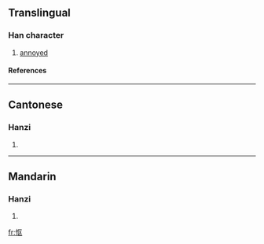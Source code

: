 {{see|慪}}

==Translingual==
===Han character===
{{Han char|rn=61|rad=心|as=04|sn=7|four=|canj=心尸大 (PSK)}}
# [[annoyed]]
====References====
{{Han ref|kx=0379.071|hdz=42276.050|uh=6004|ud=24580}}
----
==Cantonese==
===Hanzi===
{{yue-hanzi|jyut=|y=au3}}
# {{defn|Cantonese}}
----
==Mandarin==
===Hanzi===
{{cmn-hanzi|tra=慪|pin=[[òu]] (ou4)|wg=ou<sup>4</sup>}}
# {{defn|Mandarin}}

[[fr:怄]]